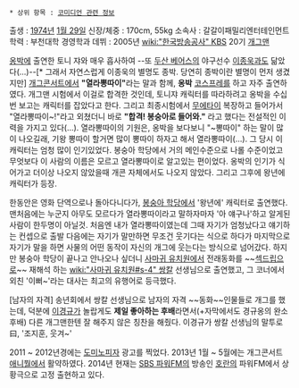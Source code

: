  * 상위 항목 : [[코미디언 관련 정보]]

출생 : [[1974년]] [[1월 29일]]
신장/체중 : 170cm, 55kg
소속사 : 갈갈이패밀리엔터테인먼트
학력 : 부천대학 경영학과
데뷔 : 2005년 [[wiki:"한국방송공사" KBS]] 20기 [[개그맨]]

[[옹박]]에 출연한 토니 쟈와 매우 흡사하여 --또 [[두산 베어스]]의 야구선수 [[이종욱]]과도 닮았다(...)--[* 그래서 자연스럽게 이종욱의 별명도 종박. 당연히 종박이란 별명이 먼저 생겼지만] [[개그콘서트]]에서 '''"열라뽕따이"'''라는 말과 함께, '''옹박''' [[코스프레]]를 하고 자주 출연하였다. 개그맨 시험에서 이걸로 합격한 것인데, 토니쟈 캐릭터를 따라하려고 옹박을 수십번 보고는 캐릭터를 잡았다고 한다. 그리고 최종시험에서 [[무에타이]] 복장하고 들어가서 "열라뽕따이~!"라고 외쳤더니 바로 '''"합격! 봉숭아로 들어와."''' 라고 했다는 전설적인 이력을 가지고 있다(…). 열라뽕따이의 기원은, 옹박을 보다보니 "~뽕따이" 하는 말이 많이 나오길래, 기왕 뽕따이 할거면 많이 뽕따이 하자고 해서 열라뽕따이(…). 그 당시 이 캐릭터는 엄청 많이 인기있었다. 봉숭아 학당에서 거의 메인수준으로 나롤 수준이었고 무엇보다 이 사람의 이름은 모르고 열라뽕따이로 알고있는 편이었다. 옹박의 인기가 식어가고 더이상 나오지 않았을때 개콘 자체에서도 나오지 않았다. 그리고 그후에 왕년에 캐릭터가 등장.

한동안은 영화 단역으로나 돌아다니다가, [[봉숭아 학당]]에서 '왕년에' 캐릭터로 출연했다. 맨처음에는 누군지 아무도 모르다가 열라뽕따이라고 말하자마자 '아 얘구나'하고 알게된 사람이 한두명이 아닐것. 처음엔 내가 열라뽕따이였는데 그때 자기가 엄청났다고 얘기하는 컨셉으로 출발 다음에는 자기가 말만하면 무조건 웃기다는 식으로 하다가 마지막으로 자기가 말을 하면 사물의 어떤 동작이 자신의 개그에 웃는다는 방식으로 넘어갔다. 하지만 봉숭아 학당이 끝나고 안나오나 싶더니 [[사마귀 유치원]]에서 전래동화를 ~~[[섹드립]]으로~~ 재해석 하는 [[wiki:"사마귀 유치원#s-4" 쌍칼]] 선생님으로 출연했고, 그 코너에서 외친 '이뻐~'라는 대사는 최고의 유행어로 등극했다.

[남자의 자격] 송년회에서 쌍칼 선생님으로 남자의 자격 ~~동화~~인물들로 개그를 했는데, 덕분에 [[이경규]]가 놀랍게도 '''제일 좋아하는 후배'''라면서(+자막에서도 경규옹의 완소후배) 다른 개그맨한텐 잘 해주지 않은 칭찬을 해줬다. 이경규가 쌍칼 선생님의 말투로 曰, '조지훈, 웃겨~'

2011 ~ 2012년경에는 [[도미노피자]] 광고를 찍었다. 2013년 1월 ~ 5월에는 개그콘서트 [[애니뭘]]에서 활약하였다.
2014년 현재는 [[SBS 파워FM]]의 방송인 [[호란]]의 파워FM에서 상황극으로 고정 출현하고 있다.

